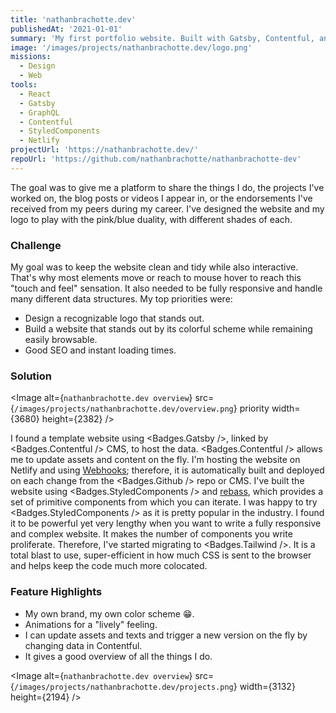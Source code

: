 ```yaml
---
title: 'nathanbrachotte.dev'
publishedAt: '2021-01-01'
summary: 'My first portfolio website. Built with Gatsby, Contentful, and Styled Component. They were cool at the time.'
image: '/images/projects/nathanbrachotte.dev/logo.png'
missions:
  - Design
  - Web
tools:
  - React
  - Gatsby
  - GraphQL
  - Contentful
  - StyledComponents
  - Netlify
projectUrl: 'https://nathanbrachotte.dev/'
repoUrl: 'https://github.com/nathanbrachotte/nathanbrachotte-dev'
---
```


The goal was to give me a platform to share the things I do, the projects I've worked on, the blog posts or videos I appear in, or the endorsements I've received from my peers during my career.
I've designed the website and my logo to play with the pink/blue duality, with different shades of each.

### Challenge

My goal was to keep the website clean and tidy while also interactive. That's why most elements move or reach to mouse hover to reach this "touch and feel" sensation.
It also needed to be fully responsive and handle many different data structures.
My top priorities were:

- Design a recognizable logo that stands out.
- Build a website that stands out by its colorful scheme while remaining easily browsable.
- Good SEO and instant loading times.

### Solution

<Image
  alt={`nathanbrachotte.dev overview`}
  src={`/images/projects/nathanbrachotte.dev/overview.png`}
  priority
  width={3680}
  height={2382}
/>

I found a template website using <Badges.Gatsby />, linked by <Badges.Contentful /> CMS, to host the data. <Badges.Contentful /> allows me to update assets and content on the fly. I'm hosting the website on Netlify and using [Webhooks](https://hookdeck.com/webhooks/guides/what-are-webhooks-how-they-work#what-is-a-webhook); therefore, it is automatically built and deployed on each change from the <Badges.Github /> repo or CMS.
I've built the website using <Badges.StyledComponents /> and [rebass](https://rebassjs.org), which provides a set of primitive components from which you can iterate. I was happy to try <Badges.StyledComponents /> as it is pretty popular in the industry. I found it to be powerful yet very lengthy when you want to write a fully responsive and complex website. It makes the number of components you write proliferate.
Therefore, I've started migrating to <Badges.Tailwind />. It is a total blast to use, super-efficient in how much CSS is sent to the browser and helps keep the code much more colocated.

### Feature Highlights

- My own brand, my own color scheme 😁.
- Animations for a "lively" feeling.
- I can update assets and texts and trigger a new version on the fly by changing data in Contentful.
- It gives a good overview of all the things I do.

<Image
  alt={`nathanbrachotte.dev overview`}
  src={`/images/projects/nathanbrachotte.dev/projects.png`}
  width={3132}
  height={2194}
/>
